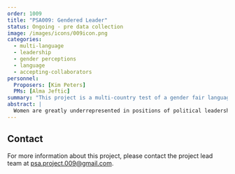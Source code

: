 ```yaml
---
order: 1009
title: "PSA009: Gendered Leader"
status: Ongoing - pre data collection
image: /images/icons/009icon.png
categories:
  - multi-language
  - leadership
  - gender perceptions
  - language
  - accepting-collaborators
personnel:
  Proposers: [Kim Peters]
  PMs: [Alma Jeftic]
summary: "This project is a multi-country test of a gender fair language intervention for stereotype bias"
abstract: |
  Women are greatly underrepresented in positions of political leadership around the world. In seeking to explain this underrepresentation, some researchers have pointed to people’s tendencies to stereotype leaders as more similar to men than women as these tendencies can support the belief that women are unsuited to leadership. This project aims to test whether a subtle linguistic intervention is able to ameliorate this gender bias in political leadership stereotypes across different languages and national contexts (minimum anticipated N country = 15, N sample = 3,600). Specifically, this project will examine whether gender fair language (e.g., the use of paired pronouns ‘he or she’) can reduce the tendency for people to stereotype political leaders as more similar to men than women. To increase the rigor with which these stereotypes are measured, this project will complement the dominant ‘cheap talk’ measure of stereotype content with a novel incentivised measure of this content. This project will support an understanding of the capacity for gender fair language interventions to shift gender bias in the political leadership domain in different regions of the world.
---
```


## Contact

For more information about this project, please contact the project lead team at [psa.project.009@gmail.com](mailto:psa.project.009@gmail.com).
